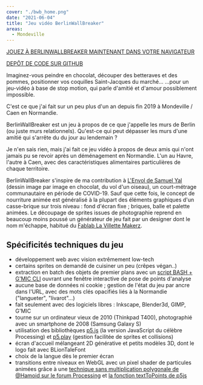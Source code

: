 ```yaml
---
cover: "./bwb_home.png"
date: "2021-06-04"
title: "Jeu vidéo BerlinWallBreaker"
areas:
  - Mondeville 
---
```


[JOUEZ À BERLINWALLBREAKER MAINTENANT DANS VOTRE NAVIGATEUR](https://myselfhimself.github.io/BerlinWallBreaker/)

[DEPÔT DE CODE SUR GITHUB](https://github.com/myselfhimself/BerlinWallBreaker/)

Imaginez-vous peindre en chocolat, découper des betteraves et des pommes, positionner vos coquilles Saint-Jacques du marché...
...pour un jeu-vidéo à base de stop motion, qui parle d'amitié et d'amour possiblement impossible.

C'est ce que j'ai fait sur un peu plus d'un an depuis fin 2019 à Mondeville / Caen en Normandie.

BerlinWallBreaker est un jeu à propos de ce que j'appelle les murs de Berlin (ou juste murs relationnels). Qu'est-ce qui peut dépasser les murs d'une amitié qui s'arrête du du jour au lendemain ?

Je n'en sais rien, mais j'ai fait ce jeu vidéo à propos de deux amis qui n'ont jamais pu se revoir après un déménagement en Normandie. L'un au Havre, l'autre à Caen, avec des caractéristiques alimentaires particulières de chaque territoire.

BerlinWallBreaker s'inspire de ma contribution à [L'Envol de Samuel Yal](https://www.samuelyal.com/envol/) (dessin image par image en chocolat, du vol d'un oiseau), un court-métrage communautaire en période de COVID-19. Sauf que cette fois, le concept de nourriture animée est généralisé à la plupart des éléments graphiques d'un casse-brique sur trois niveau : fond d'écran fixe ; briques, balle et palette animées. 
Le découpage de sprites issues de photographie reprend en beaucoup moins poussé un générateur de jeu fait par un designer dont le nom m'échappe, habitué du [Fablab La Villette Makerz](https://villettemakerz.com/fablab-accueil/).


## Spécificités techniques du jeu


- développement web avec vision extrêmement low-tech
- certains sprites on demandé de cuisiner un peu (crêpes végan..)
- extraction en batch des objets de premier plans avec un [script BASH + G'MIC CLI](https://github.com/myselfhimself/BerlinWallBreaker/blob/2de82a149c52694614cbdd3bf1d4ef3ad2805855/sprites/food/gmic_extract_foregrounds.bash) ouvrant une fenêtre interactive de pose de points d'analyse
- aucune base de données ni cookie ; gestion de l'état du jeu par ancre dans l'URL, avec des mots clés opacifiés liés à la Normandie ("langueter", "livarot"...)
- fait seulement avec des logiciels libres : Inkscape, Blender3d, GIMP, G'MIC
- tourne sur un ordinateur vieux de 2010 (Thinkpad T400), photographié avec un smartphone de 2008 (Samsung Galaxy S)
- utilisation des bibliothèques [p5.js](http://www.p5js.org/) (la version JavaScript du célèbre Processing) et [p5.play](http://molleindustria.github.io/p5.play/) (gestion facilitée de sprites et collisions)
- écran d'accueil mélangeant 2D générative et petits modèles 3D, dont le logo fait avec BLionTaleFont
- choix de la langue dès le premier écran
- transitions entre niveaux en WebGL avec un pixel shader de particules animées grâce à une [technique sans multiplication polygonale de @Hamoid sur le forum Processing](https://discourse.processing.org/t/fragment-shader-too-many-uniforms-error/17603/15) et [la fonction textToPoints de p5js](https://p5js.org/reference/#/p5.Font/textToPoints)
